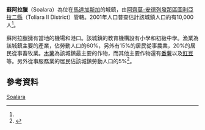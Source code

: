 {{Infobox settlement
|official_name = 蘇阿拉臘
|other_name =
|native_name = Soalara
|nickname =
|settlement_type = 
|motto =
|image_skyline = 
|imagesize = 
|image_caption = 
|pushpin_map = Madagascar
|pushpin_label_position =bottom
|pushpin_map_caption =蘇阿拉臘在馬達加斯加的位置
|pushpin_mapsize =180
|coordinates_region = MG
|subdivision_type = 國家
|subdivision_name = {{MAD}}
|subdivision_type1 = {{le|區 (馬達加斯加)|Regions of Madagascar|區}}
|subdivision_name1 = [[阿齊莫-安德列發那區|阿齊莫-安德列發那區]]
|subdivision_type2 = {{le|縣 (馬達加斯加)|Districts of Madagascar|縣}}
|subdivision_name2 = [[圖利亞拉二縣|圖利亞拉二縣]]
|population_as_of = 2001
|population_footnotes = <ref name="pop"/>
|population_total = 10000
|population_note =
|population_density_km2 =
|population_density_urban_sq_mi =
|population_blank1_title =民族
|population_blank1 = 
|population_blank2_title =宗教
|population_blank2 =
|timezone = [[東非時間|EAT]]
|utc_offset = +3
|timezone_DST = 
|utc_offset_DST = 
|coordinates_display = inline,title
|latd=23 |latm=35 |lats= |latNS=S
|longd=43|longm=43 |longs= |longEW=E
|elevation_footnotes=
|elevation_m = 31
|elevation_ft =
|blank1_name_sec2 = [[柯本气候分类法|氣候]]
|blank1_info_sec2 = 
}}

'''蘇阿拉臘'''（Soalara）為位在[[馬達加斯加|馬達加斯加]]的城鎮，由[[阿齊莫-安德列發那區|阿齊莫-安德列發那區]][[圖利亞拉二縣|圖利亞拉二縣]]（Toliara II District）管轄。2001年人口普查估計該城鎮人口約有10,000人<ref name="pop"/>。

蘇阿拉臘擁有當地的機場和港口。該城鎮的教育機構設有小學和初級中學。漁業為該城鎮主要的產業，佔勞動人口的60%，另外有15%的居民從事農業，20%的居民從事畜牧業。[[木薯|木薯]]為該城鎮最主要的作物，而其他主要作物還有[[番薯|番薯]]以及[[豇豆|豇豆]]等。另外從事服務業的居民佔該城鎮勞動人口的5%<ref name="pop">{{cite web | url=http://www.ilo.cornell.edu/ilo/data.html | title=ILO census data | publisher=[[Cornell_University|Cornell University]] | year=2002 | accessdate=2008-03-13 | archive-date=2018-10-11 | archive-url=https://web.archive.org/web/20181011035214/http://www.ilo.cornell.edu/ilo/data.html | dead-url=no }}</ref>。

== 參考資料 ==
{{reflist}}

{{阿齊莫-安德列發那區}}

[[Category:阿齊莫-安德列發那區聚居地|Soalara]]

{{Madagascar-geo-stub}}